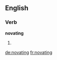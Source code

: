 ==English==

===Verb===
'''novating'''

# {{present participle of|novate}}

[[de:novating]]
[[fr:novating]]
